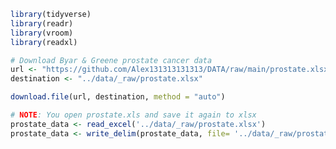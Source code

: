 ```r
library(tidyverse)
library(readr)
library(vroom)
library(readxl)
```

```r
# Download Byar & Greene prostate cancer data
url <- "https://github.com/Alex131313131313/DATA/raw/main/prostate.xlsx"
destination <- "../data/_raw/prostate.xlsx"

download.file(url, destination, method = "auto")
```

```r
# NOTE: You open prostate.xls and save it again to xlsx
prostate_data <- read_excel('../data/_raw/prostate.xlsx')
prostate_data <- write_delim(prostate_data, file= '../data/_raw/prostate.tsv', delim = "\t", col_names = TRUE)
```

